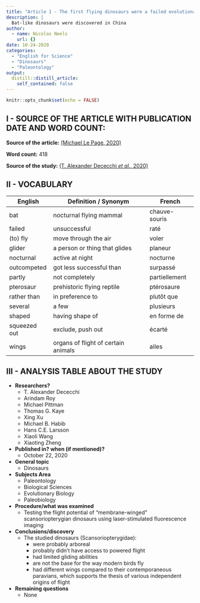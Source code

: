 ```yaml
---
title: "Article 1 - The first flying dinosaurs were a failed evolutionary experiment"
description: |
  Bat-like dinosaurs were discovered in China
author:
  - name: Nicolas Neels
    url: {}
date: 10-24-2020
categories:
  - "English for Science"
  - "Dinosaurs"
  - "Paleontology"
output:
  distill::distill_article:
    self_contained: false
---
```


```r
knitr::opts_chunk$set(echo = FALSE)
```

## I - SOURCE OF THE ARTICLE WITH PUBLICATION DATE AND WORD COUNT:
__Source of the article:__ [(Michael Le Page, 2020)](https://www.newscientist.com/article/2257732-the-first-flying-dinosaurs-were-a-failed-evolutionary-experiment/)

__Word count:__ 418


__Source of the study:__ [(T. Alexander Dececchi *et al.*, 2020)](https://www.cell.com/iscience/fulltext/S2589-0042(20)30766-5?_returnURL=https%3A%2F%2Flinkinghub.elsevier.com%2Fretrieve%2Fpii%2FS2589004220307665%3Fshowall%3Dtrue#secsectitle0020)


## II - VOCABULARY

| English      | Definition / Synonym                | French        |
|--------------|-------------------------------------|---------------|
| bat          | nocturnal flying mammal             | chauve-souris |
| failed       | unsuccessful                        | raté          |
| (to) fly     | move through the air                | voler         |
| glider       | a person or thing that glides       | planeur       |
| nocturnal    | active at night                     | nocturne      |
| outcompeted  | got less successful than            | surpassé      |
| partly       | not completely                      | partiellement |
| pterosaur    | prehistoric flying reptile          | ptérosaure    |
| rather than  | in preference to                    | plutôt que    |
| several      | a few                               | plusieurs     |
| shaped       | having shape of                     | en forme de   |
| squeezed out | exclude, push out                   | écarté        |
| wings        | organs of flight of certain animals | ailes         |

## III - ANALYSIS TABLE ABOUT THE STUDY

* **Researchers?**
    + T. Alexander Dececchi
    + Arindam Roy
    + Michael Pittman
    + Thomas G. Kaye
    + Xing Xu
    + Michael B. Habib
    + Hans C.E. Larsson
    + Xiaoli Wang
    + Xiaoting Zheng

* **Published in? when (if mentioned)?**
    + October 22, 2020


* **General topic**
    + Dinosaurs

* **Subjects Area**
    + Paleontology
    + Biological Sciences
    + Evolutionary Biology
    + Paleobiology

* **Procedure/what was examined**
    + Testing the flight potential of “membrane-winged” scansoriopterygian dinosaurs using laser-stimulated fluorescence imaging

* **Conclusions/discovery**
    + The studied dinosaurs (Scansoriopterygidae):
        - were probably arboreal
        - probably didn't have access to powered flight
        - had limited gliding abilities
        - are not the base for the way modern birds fly
        - had different wings compared to their contemporaneous paravians, which supports the thesis of various independent origins of flight

* **Remaining questions**
    + None
